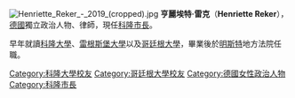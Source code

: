 {{blpunsourced|time=2016-01-08T07:01:13+00:00}}
{{expand|time=2016-01-08T07:01:13+00:00}}
[[File:Henriette_Reker_-_2019_(cropped).jpg|thumb]]
'''亨麗埃特·雷克'''（'''Henriette Reker'''）{{BD|1956年|12月9日|||}}，[[德國|德國]]獨立政治人物、律師，現任[[科隆市長|科隆市長]]。

早年就讀[[科隆大學|科隆大學]]、[[雷根斯堡大學|雷根斯堡大學]]以及[[哥廷根大學|哥廷根大學]]，畢業後於[[明斯特|明斯特]]地方法院任職。

{{DEFAULTSORT:Reker, Henriette}}
{{Germany-poli-bio-stub}}
[[Category:科隆大學校友|Category:科隆大學校友]]
[[Category:哥廷根大學校友|Category:哥廷根大學校友]]
[[Category:德國女性政治人物|Category:德國女性政治人物]]
[[Category:科隆市長|Category:科隆市長]]